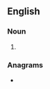 ==English==

===Noun===
{{head|en|noun form}}

# {{plural of|en|bailer}}

===Anagrams===
* {{anagrams|en|a=abeilrs|Bariles|Belairs|Labries|Raibles|rebails}}